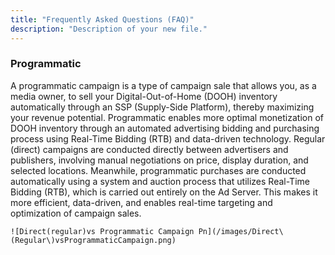 ```yaml
---
title: "Frequently Asked Questions (FAQ)"
description: "Description of your new file."
---
```


### Programmatic

<AccordionGroup>
  <Accordion title="What is a Programmatic Campaign?">
    A programmatic campaign is a type of campaign sale that allows you, as a media owner, to sell your Digital-Out-of-Home (DOOH) inventory automatically through an SSP (Supply-Side Platform), thereby maximizing your revenue potential.
  </Accordion>
  <Accordion title="What are the advantages or benefits of programmatic advertising for publishers or media owners?">
    Programmatic enables more optimal monetization of DOOH inventory through an automated advertising bidding and purchasing process using Real-Time Bidding (RTB) and data-driven technology.
  </Accordion>
  <Accordion title="What is different between regular (direct) campaigns with programmatic?">
    Regular (direct) campaigns are conducted directly between advertisers and publishers, involving manual negotiations on price, display duration, and selected locations. Meanwhile, programmatic purchases are conducted automatically using a system and auction process that utilizes Real-Time Bidding (RTB), which is carried out entirely on the Ad Server. This makes it more efficient, data-driven, and enables real-time targeting and optimization of campaign sales.

    ![Direct(regular)vs Programmatic Campaign Pn](/images/Direct\(Regular\)vsProgrammaticCampaign.png)
  </Accordion>
  <Accordion title="What is Real-Time Bidding (RTB)?">
    
  </Accordion>
</AccordionGroup>